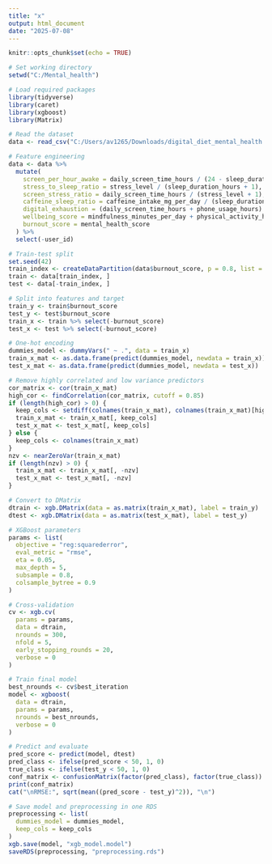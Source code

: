 ```yaml
---
title: "x"
output: html_document
date: "2025-07-08"
---
```


```r
knitr::opts_chunk$set(echo = TRUE)
```

```r
# Set working directory
setwd("C:/Mental_health")

# Load required packages
library(tidyverse)
library(caret)
library(xgboost)
library(Matrix)

# Read the dataset
data <- read_csv("C:/Users/av1265/Downloads/digital_diet_mental_health.csv")

# Feature engineering
data <- data %>%
  mutate(
    screen_per_hour_awake = daily_screen_time_hours / (24 - sleep_duration_hours),
    stress_to_sleep_ratio = stress_level / (sleep_duration_hours + 1),
    screen_stress_ratio = daily_screen_time_hours / (stress_level + 1),
    caffeine_sleep_ratio = caffeine_intake_mg_per_day / (sleep_duration_hours + 1),
    digital_exhaustion = (daily_screen_time_hours + phone_usage_hours) * stress_level / (sleep_duration_hours + 1),
    wellbeing_score = mindfulness_minutes_per_day + physical_activity_hours_per_week - caffeine_intake_mg_per_day,
    burnout_score = mental_health_score
  ) %>%
  select(-user_id)

# Train-test split
set.seed(42)
train_index <- createDataPartition(data$burnout_score, p = 0.8, list = FALSE)
train <- data[train_index, ]
test <- data[-train_index, ]

# Split into features and target
train_y <- train$burnout_score
test_y <- test$burnout_score
train_x <- train %>% select(-burnout_score)
test_x <- test %>% select(-burnout_score)

# One-hot encoding
dummies_model <- dummyVars(" ~ .", data = train_x)
train_x_mat <- as.data.frame(predict(dummies_model, newdata = train_x))
test_x_mat <- as.data.frame(predict(dummies_model, newdata = test_x))

# Remove highly correlated and low variance predictors
cor_matrix <- cor(train_x_mat)
high_cor <- findCorrelation(cor_matrix, cutoff = 0.85)
if (length(high_cor) > 0) {
  keep_cols <- setdiff(colnames(train_x_mat), colnames(train_x_mat)[high_cor])
  train_x_mat <- train_x_mat[, keep_cols]
  test_x_mat <- test_x_mat[, keep_cols]
} else {
  keep_cols <- colnames(train_x_mat)
}
nzv <- nearZeroVar(train_x_mat)
if (length(nzv) > 0) {
  train_x_mat <- train_x_mat[, -nzv]
  test_x_mat <- test_x_mat[, -nzv]
}

# Convert to DMatrix
dtrain <- xgb.DMatrix(data = as.matrix(train_x_mat), label = train_y)
dtest <- xgb.DMatrix(data = as.matrix(test_x_mat), label = test_y)

# XGBoost parameters
params <- list(
  objective = "reg:squarederror",
  eval_metric = "rmse",
  eta = 0.05,
  max_depth = 5,
  subsample = 0.8,
  colsample_bytree = 0.9
)

# Cross-validation
cv <- xgb.cv(
  params = params,
  data = dtrain,
  nrounds = 300,
  nfold = 5,
  early_stopping_rounds = 20,
  verbose = 0
)

# Train final model
best_nrounds <- cv$best_iteration
model <- xgboost(
  data = dtrain,
  params = params,
  nrounds = best_nrounds,
  verbose = 0
)

# Predict and evaluate
pred_score <- predict(model, dtest)
pred_class <- ifelse(pred_score < 50, 1, 0)
true_class <- ifelse(test_y < 50, 1, 0)
conf_matrix <- confusionMatrix(factor(pred_class), factor(true_class))
print(conf_matrix)
cat("\nRMSE:", sqrt(mean((pred_score - test_y)^2)), "\n")

# Save model and preprocessing in one RDS
preprocessing <- list(
  dummies_model = dummies_model,
  keep_cols = keep_cols
)
xgb.save(model, "xgb_model.model")
saveRDS(preprocessing, "preprocessing.rds")
```

